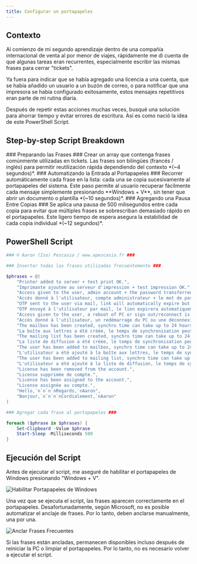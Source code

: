 ```yaml
---
title: Configurar un portapapeles
---
```


## Contexto

Al comienzo de mi segundo aprendizaje dentro de una compañía internacional de venta al por menor de viajes, rápidamente me di cuenta de que algunas tareas eran recurrentes, especialmente escribir las mismas frases para cerrar "tickets".

Ya fuera para indicar que se había agregado una licencia a una cuenta, que se había añadido un usuario a un buzón de correo, o para notificar que una impresora se había configurado exitosamente, estos mensajes repetitivos eran parte de mi rutina diaria.

Después de repetir estas acciones muchas veces, busqué una solución para ahorrar tiempo y evitar errores de escritura. Así es como nació la idea de este PowerShell Script.

## Step-by-step Script Breakdown

<DynamicCallout>
<Steps>

<Step>
### Preparando las Frases ###
Crear un array que contenga frases comúnmente utilizadas en tickets. Las frases son bilingües (francés / inglés) para permitir reutilización rápida dependiendo del contexto *(~4 segundos)*.
</Step>

<Step>
### Automatizando la Entrada al Portapapeles ###
Recorrer automáticamente cada frase en la lista: cada una se copia sucesivamente al portapapeles del sistema. Este paso permite al usuario recuperar fácilmente cada mensaje simplemente presionando **Windows + V**, sin tener que abrir un documento o plantilla *(~10 segundos)*.
</Step>

<Step>
### Agregando una Pausa Entre Copias ###
Se aplica una pausa de 500 milisegundos entre cada copia para evitar que múltiples frases se sobrescriban demasiado rápido en el portapapeles. Este ligero tiempo de espera asegura la estabilidad de cada copia individual *(~12 segundos)*.
</Step>

</Steps>
</DynamicCallout>

## PowerShell Script

```ps1 title="set-clipboard.ps1"
### © Aaron (Iso) Pescasio / www.apescasio.fr ###

### Insertar todas las frases utilizadas frecuentemente ###

$phrases = @(
    "Printer added to server + test print OK.",
    "Imprimante ajoutée au serveur d'impression + test impression OK.",
    "Access given to the user, admin account + the password transferred to the user via mail. I remain available for any information.",
    "Accès donné à l'utilisateur, compte administrateur + le mot de passe transféré à l'utilisateur par mail. Je reste disponible pour toute information.",
    "OTP sent to the user via mail, link will automatically expire but not the password itself, please note it.",
    "OTP envoyé à l'utilisateur par mail, le lien expirera automatiquement mais pas le mot de passe lui-même, veuillez svp le noter.",
    "Access given to the user, a reboot of PC or sign out/reconnect is needed to refresh the rights.",
    "Accès donné à l'utilisateur, un redémarrage du PC ou une déconnexion/reconnexion est nécessaire pour actualiser les droits.",
    "The mailbox has been created, synchro time can take up to 24 hours max.",
    "La boîte aux lettres a été créée, le temps de synchronisation peut prendre jusqu'à 24 heures maximum.",
    "The mailing list has been created, synchro time can take up to 24 hours max.",
    "La liste de diffusion a été créée, le temps de synchronisation peut prendre jusqu'à 24 heures maximum.",
    "The user has been added to mailbox, synchro time can take up to 24 hours max.",
    "L'utilisateur a été ajouté à la boîte aux lettres, le temps de synchronisation peut prendre jusqu'à 24 heures maximum.",
    "The user has been added to mailing list, synchro time can take up to 24 hours max.",
    "L'utilisateur a été ajouté à la liste de diffusion, le temps de synchronisation peut prendre jusqu'à 24 heures maximum.",
    "License has been removed from the account.",
    "License supprimée de compte.",
    "License has been assigned to the account.",
    "License assignée au compte.",
    "Hello,`n`n`n`nRegards,`nAaron",
    "Bonjour,`n`n`n`nCordialement,`nAaron"
)

### Agregar cada frase al portapapeles ###

foreach ($phrase in $phrases) {
    Set-Clipboard -Value $phrase
    Start-Sleep -Milliseconds 500
}
```

## Ejecución del Script

Antes de ejecutar el script, me aseguré de habilitar el portapapeles de Windows presionando "Windows + V".

![Habilitar Portapapeles de Windows](/images/powershell/clipboard-enable.png)

Una vez que se ejecuta el script, las frases aparecen correctamente en el portapapeles. Desafortunadamente, según Microsoft, no es posible automatizar el anclaje de frases. Por lo tanto, deben anclarse manualmente, una por una.

![Anclar Frases Frecuentes](/images/powershell/clipboard-phrases.png)

Si las frases están ancladas, permanecen disponibles incluso después de reiniciar la PC o limpiar el portapapeles. Por lo tanto, no es necesario volver a ejecutar el script.